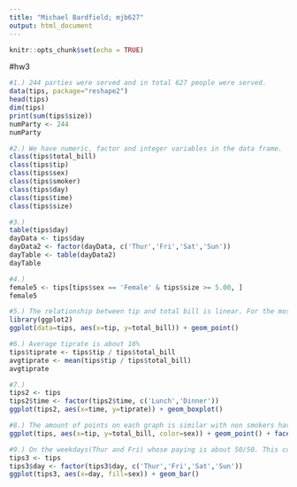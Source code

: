 ```yaml
---
title: "Michael Bardfield; mjb627"
output: html_document
---
```


```r
knitr::opts_chunk$set(echo = TRUE)
```
#hw3
```r
#1.) 244 parties were served and in total 627 people were served.
data(tips, package="reshape2")
head(tips)
dim(tips)
print(sum(tips$size)) 
numParty <- 244
numParty

#2.) We have numeric, factor and integer variables in the data frame.
class(tips$total_bill)
class(tips$tip)
class(tips$sex)
class(tips$smoker)
class(tips$day)
class(tips$time)
class(tips$size)

#3.) 
table(tips$day)
dayData <- tips$day
dayData2 <- factor(dayData, c('Thur','Fri','Sat','Sun'))
dayTable <- table(dayData2)
dayTable

#4.)
female5 <- tips[tips$sex == 'Female' & tips$size >= 5.00, ]
female5

#5.) The relationship between tip and total bill is linear. For the most part, the higher the total bill the higher the tip will be. One anomaly is the one bill over $50 since its the only bill greater than 50 and the tip is the only tip in the double digits. This anomaly shows what greater bills tip's would look like. Another anomaly is the bill close to $7 with a tip over $5. This is an anomaly since they tipped almost the whole bill which is not normal to do.
library(ggplot2)
ggplot(data=tips, aes(x=tip, y=total_bill)) + geom_point()

#6.) Average tiprate is about 16%
tips$tiprate <- tips$tip / tips$total_bill
avgtiprate <- mean(tips$tip / tips$total_bill)
avgtiprate

#7.)
tips2 <- tips
tips2$time <- factor(tips2$time, c('Lunch','Dinner'))
ggplot(tips2, aes(x=time, y=tiprate)) + geom_boxplot() 

#8.) The amount of points on each graph is similar with non smokers having a little more than smokers. Looking at the non smokers we have lots of males paying larger bills and bigger. This can be due to non smokers having greater size parties which will amount to a greater total bill. It could also relate to maybe non smokers are more wealthy so they can spend more on food. The smoker graph has lots of tips below $5 which is not quite as true in the non smoker graph. Smokers are tending to tip less possibly because they need money to pay for ciggarettes so they spend less on tipping.
ggplot(tips, aes(x=tip, y=total_bill, color=sex)) + geom_point() + facet_wrap(~smoker)

#9.) On the weekdays(Thur and Fri) whose paying is about 50/50. This could be due to the fact it is a workday so employees are going out to eat on their breaks. Likely the people going out to eat on the weekdays are of the same sex. On the weekends(Sat and Sun) we have more males paying. This could be due to people going out on dates during the weekend. It is common for the man to pay the bill on a date hence the greater amount of males paying on the weekend.
tips3 <- tips
tips3$day <- factor(tips3$day, c('Thur','Fri','Sat','Sun'))
ggplot(tips3, aes(x=day, fill=sex)) + geom_bar()
```